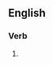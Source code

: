 ==English==

===Verb===
{{head|en|verb form}}

# {{present participle of|sing along|lang=en|nocat=1}}